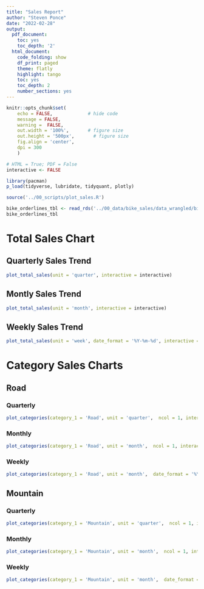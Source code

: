 ```yaml
---
title: "Sales Report"
author: "Steven Ponce"
date: "2022-02-28"
output:
  pdf_document:
    toc: yes
    toc_depth: '2'
  html_document:
    code_folding: show
    df_print: paged
    theme: flatly
    highlight: tango
    toc: yes
    toc_depth: 2
    number_sections: yes
---
```


```r
knitr::opts_chunk$set(
    echo = FALSE,             # hide code
    message = FALSE,
    warning =  FALSE,
    out.width = '100%',       # figure size
    out.height = '500px',       # figure size
    fig.align = 'center',
    dpi = 300
    )
``` 

```r
# HTML = True; PDF = False
interactive <- FALSE
```

```r
library(pacman)
p_load(tidyverse, lubridate, tidyquant, plotly)
```

```r
source('../00_scripts/plot_sales.R')
```

```r
bike_orderlines_tbl <- read_rds('../00_data/bike_sales/data_wrangled/bike_orderlines.rds')
bike_orderlines_tbl
```

# Total Sales Chart {.tabset .tabset-fade .tabset-pills}

## Quarterly Sales Trend

```r
plot_total_sales(unit = 'quarter', interactive = interactive)
```

## Montly Sales Trend

```r
plot_total_sales(unit = 'month', interactive = interactive)
``` 


## Weekly Sales Trend

```r
plot_total_sales(unit = 'week', date_format = '%Y-%m-%d', interactive = interactive)
``` 


# Category Sales Charts {.tabset .tabset-fade .tabset-pills}

## Road {.tabset .tabset-fade}

### Quarterly
```r
plot_categories(category_1 = 'Road', unit = 'quarter',  ncol = 1, interactive = interactive)
```

### Monthly
```r
plot_categories(category_1 = 'Road', unit = 'month',  ncol = 1, interactive = interactive)
```

### Weekly
```r
plot_categories(category_1 = 'Road', unit = 'month',  date_format = '%Y-%m-%d', ncol = 1, interactive = interactive)
```

## Mountain {.tabset .tabset-fade}

### Quarterly
```r
plot_categories(category_1 = 'Mountain', unit = 'quarter',  ncol = 1, interactive = interactive)
```

### Monthly
```r
plot_categories(category_1 = 'Mountain', unit = 'month',  ncol = 1, interactive = interactive)
```

### Weekly
```r
plot_categories(category_1 = 'Mountain', unit = 'month',  date_format = '%Y-%m-%d', ncol = 1, interactive = interactive)
```

